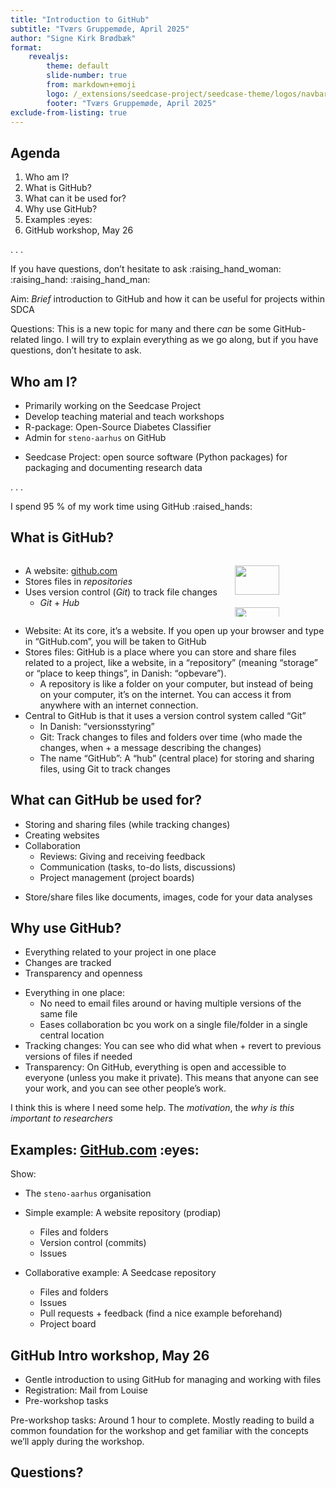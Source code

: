 ```yaml
---
title: "Introduction to GitHub"
subtitle: "Tværs Gruppemøde, April 2025"
author: "Signe Kirk Brødbæk"
format: 
    revealjs:
        theme: default
        slide-number: true
        from: markdown+emoji
        logo: /_extensions/seedcase-project/seedcase-theme/logos/navbar-logo-seedcase-project.svg
        footer: "Tværs Gruppemøde, April 2025"
exclude-from-listing: true
---
```


## Agenda

1.  Who am I?
2.  What is GitHub?
3.  What can it be used for?
4.  Why use GitHub?
5.  Examples :eyes:
6.  GitHub workshop, May 26

. . .

If you have questions, don't hesitate to ask :raising_hand_woman:
:raising_hand: :raising_hand_man:

::: notes
Aim: *Brief* introduction to GitHub and how it can be useful for
projects within SDCA

Questions: This is a new topic for many and there *can* be some
GitHub-related lingo. I will try to explain everything as we go along,
but if you have questions, don't hesitate to ask.
:::

## Who am I?

-   Primarily working on the Seedcase Project
-   Develop teaching material and teach workshops
-   R-package: Open-Source Diabetes Classifier
-   Admin for `steno-aarhus` on GitHub

::: notes
-   Seedcase Project: open source software (Python packages) for
    packaging and documenting research data
:::

. . .

I spend 95 % of my work time using GitHub :raised_hands:

## What is GitHub?

::::: columns
::: {.column width="70%"}
-   A website: [github.com](https://github.com)
-   Stores files in *repositories*
-   Uses version control (*Git*) to track file changes
    -   *Git* + *Hub*
:::

::: {.column width="30%"}
![](/posts/github-intro-tvaers-2025/logo-github.svg){width="70%"}
![](/posts/github-intro-tvaers-2025/logo-text-github.svg){width="70%"}
:::
:::::

::: notes
-   Website: At its core, it's a website. If you open up your browser
    and type in "GitHub.com", you will be taken to GitHub
-   Stores files: GitHub is a place where you can store and share files
    related to a project, like a website, in a "repository" (meaning "storage" or "place to keep things", in Danish: "opbevare"). 
    - A repository is like a folder on your computer, but instead of being on your
    computer, it's on the internet. You can access it from anywhere with
    an internet connection.
-   Central to GitHub is that it uses a version control system called
    "Git"
    -   In Danish: "versionsstyring"
    -   Git: Track changes to files and folders over time (who made the
        changes, when + a message describing the changes)
    -   The name "GitHub": A "hub" (central place) for storing and
        sharing files, using Git to track changes
:::

## What can GitHub be used for?

-   Storing and sharing files (while tracking changes)
-   Creating websites
-   Collaboration
    -   Reviews: Giving and receiving feedback
    -   Communication (tasks, to-do lists, discussions)
    -   Project management (project boards)

::: notes
-   Store/share files like documents, images, code for your data
    analyses
:::

## Why use GitHub?

-   Everything related to your project in one place
-   Changes are tracked
-   Transparency and openness

::: notes
-   Everything in one place:
    -   No need to email files around or having multiple versions of the
        same file
    -   Eases collaboration bc you work on a single file/folder in a
        single central location
-   Tracking changes: You can see who did what when + revert to previous
    versions of files if needed
-   Transparency: On GitHub, everything is open and accessible to
    everyone (unless you make it private). This means that anyone can
    see your work, and you can see other people's work.

I think this is where I need some help. The *motivation*, the *why is
this important to researchers*
:::

## Examples: [GitHub.com](https://github.com) :eyes:

::: notes
Show:

-   The `steno-aarhus` organisation

-   Simple example: A website repository (prodiap)

    -   Files and folders
    -   Version control (commits)
    -   Issues

-   Collaborative example: A Seedcase repository

    -   Files and folders
    -   Issues
    -   Pull requests + feedback (find a nice example beforehand)
    -   Project board
:::

## GitHub Intro workshop, May 26

-   Gentle introduction to using GitHub for managing and working with
    files
-   Registration: Mail from Louise
-   Pre-workshop tasks

::: notes
Pre-workshop tasks: Around 1 hour to complete. Mostly reading to build a
common foundation for the workshop and get familiar with the concepts
we'll apply during the workshop.
:::

## Questions?
